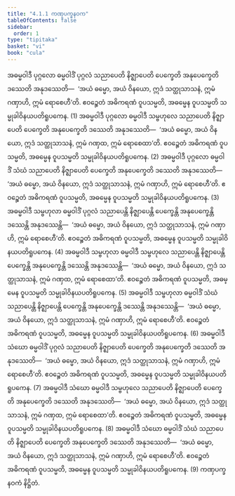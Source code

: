 ```yaml
---
title: "4.1.1 ကဏှပက္ခနဝက"
tableOfContents: false
sidebar:
  order: 1
type: "tipitaka"
basket: "vi"
book: "cula"
---
```



<DynamicBreadcrumb />

<Division number="187" book="cula" e="ch" v="4" p="188">

<Paragraph number="787" book="cula">
အဓမ္မဝါဒီ ပုဂ္ဂလော ဓမ္မဝါဒိံ ပုဂ္ဂလံ သညာပေတိ နိဇ္ဈာပေတိ ပေက္ခေတိ အနုပေက္ခေတိ ဒဿေတိ အနုဒဿေတိ—  ‘အယံ ဓမ္မော, အယံ ဝိနယော, ဣဒံ သတ္ထုသာသနံ, ဣမံ ဂဏှာဟိ, ဣမံ ရောစေဟီ’တိ. ဧဝဉ္စေတံ အဓိကရဏံ ဝူပသမ္မတိ, အဓမ္မေန ဝူပသမ္မတိ သမ္မုခါဝိနယပတိရူပကေန. (1)
</Paragraph>

<Paragraph number="788" book="cula">
အဓမ္မဝါဒီ ပုဂ္ဂလော ဓမ္မဝါဒီ သမ္ဗဟုလေ သညာပေတိ နိဇ္ဈာပေတိ ပေက္ခေတိ အနုပေက္ခေတိ ဒဿေတိ အနုဒဿေတိ—  ‘အယံ ဓမ္မော, အယံ ဝိနယော, ဣဒံ သတ္ထုသာသနံ, ဣမံ ဂဏှထ, ဣမံ ရောစေထာ’တိ. ဧဝဉ္စေတံ အဓိကရဏံ ဝူပသမ္မတိ, အဓမ္မေန ဝူပသမ္မတိ သမ္မုခါဝိနယပတိရူပကေန. (2)
</Paragraph>

<Paragraph number="789" book="cula">
အဓမ္မဝါဒီ ပုဂ္ဂလော ဓမ္မဝါဒိံ သံဃံ သညာပေတိ နိဇ္ဈာပေတိ ပေက္ခေတိ အနုပေက္ခေတိ ဒဿေတိ အနုဒဿေတိ—  ‘အယံ ဓမ္မော, အယံ ဝိနယော, ဣဒံ သတ္ထုသာသနံ, ဣမံ ဂဏှာဟိ, ဣမံ ရောစေဟီ’တိ. ဧဝဉ္စေတံ အဓိကရဏံ ဝူပသမ္မတိ, အဓမ္မေန ဝူပသမ္မတိ သမ္မုခါဝိနယပတိရူပကေန. (3)
</Paragraph>

<Paragraph number="790" book="cula">
အဓမ္မဝါဒီ သမ္ဗဟုလာ ဓမ္မဝါဒိံ ပုဂ္ဂလံ သညာပေန္တိ နိဇ္ဈာပေန္တိ ပေက္ခေန္တိ အနုပေက္ခေန္တိ ဒဿေန္တိ အနုဒဿေန္တိ—  ‘အယံ ဓမ္မော, အယံ ဝိနယော, ဣဒံ သတ္ထုသာသနံ, ဣမံ ဂဏှာဟိ, ဣမံ ရောစေဟီ’တိ. ဧဝဉ္စေတံ အဓိကရဏံ ဝူပသမ္မတိ, အဓမ္မေန ဝူပသမ္မတိ သမ္မုခါဝိနယပတိရူပကေန. (4)
</Paragraph>

<Paragraph number="791" book="cula">
အဓမ္မဝါဒီ သမ္ဗဟုလာ ဓမ္မဝါဒီ သမ္ဗဟုလေ သညာပေန္တိ နိဇ္ဈာပေန္တိ ပေက္ခေန္တိ အနုပေက္ခေန္တိ ဒဿေန္တိ အနုဒဿေန္တိ—  ‘အယံ ဓမ္မော, အယံ ဝိနယော, ဣဒံ သတ္ထုသာသနံ, ဣမံ ဂဏှထ, ဣမံ ရောစေထာ’တိ. ဧဝဉ္စေတံ အဓိကရဏံ ဝူပသမ္မတိ, အဓမ္မေန ဝူပသမ္မတိ သမ္မုခါဝိနယပတိရူပကေန. (5)
</Paragraph>

<Paragraph number="792" book="cula">
အဓမ္မဝါဒီ သမ္ဗဟုလာ ဓမ္မဝါဒိံ သံဃံ သညာပေန္တိ နိဇ္ဈာပေန္တိ ပေက္ခေန္တိ အနုပေက္ခေန္တိ ဒဿေန္တိ အနုဒဿေန္တိ—  ‘အယံ ဓမ္မော, အယံ ဝိနယော, ဣဒံ သတ္ထုသာသနံ, ဣမံ ဂဏှာဟိ, ဣမံ ရောစေဟီ’တိ. ဧဝဉ္စေတံ အဓိကရဏံ ဝူပသမ္မတိ, အဓမ္မေန ဝူပသမ္မတိ သမ္မုခါဝိနယပတိရူပကေန. (6)
</Paragraph>

<Paragraph number="793" book="cula">
အဓမ္မဝါဒီ သံဃော ဓမ္မဝါဒိံ ပုဂ္ဂလံ သညာပေတိ နိဇ္ဈာပေတိ ပေက္ခေတိ အနုပေက္ခေတိ ဒဿေတိ အနုဒဿေတိ—  ‘အယံ ဓမ္မော, အယံ ဝိနယော, ဣဒံ သတ္ထုသာသနံ, ဣမံ ဂဏှာဟိ, ဣမံ ရောစေဟီ’တိ. ဧဝဉ္စေတံ အဓိကရဏံ ဝူပသမ္မတိ, အဓမ္မေန ဝူပသမ္မတိ သမ္မုခါဝိနယပတိရူပကေန. (7)
</Paragraph>

<Paragraph number="794" book="cula">
အဓမ္မဝါဒီ သံဃော ဓမ္မဝါဒီ သမ္ဗဟုလေ သညာပေတိ နိဇ္ဈာပေတိ ပေက္ခေတိ အနုပေက္ခေတိ ဒဿေတိ အနုဒဿေတိ—  ‘အယံ ဓမ္မော, အယံ ဝိနယော, ဣဒံ သတ္ထုသာသနံ, ဣမံ ဂဏှထ, ဣမံ ရောစေထာ’တိ. ဧဝဉ္စေတံ အဓိကရဏံ ဝူပသမ္မတိ, အဓမ္မေန ဝူပသမ္မတိ သမ္မုခါဝိနယပတိရူပကေန. (8)
</Paragraph>

<Paragraph number="795" book="cula">
အဓမ္မဝါဒီ သံဃော ဓမ္မဝါဒိံ သံဃံ သညာပေတိ နိဇ္ဈာပေတိ ပေက္ခေတိ အနုပေက္ခေတိ ဒဿေတိ အနုဒဿေတိ—  ‘အယံ ဓမ္မော, အယံ ဝိနယော, ဣဒံ သတ္ထုသာသနံ, ဣမံ ဂဏှာဟိ, ဣမံ ရောစေဟီ’တိ. ဧဝဉ္စေတံ အဓိကရဏံ ဝူပသမ္မတိ, အဓမ္မေန ဝူပသမ္မတိ သမ္မုခါဝိနယပတိရူပကေန. (9)

</Paragraph>
</Division>

<Paragraph number="796" type="center" book="cula">
ကဏှပက္ခနဝကံ နိဋ္ဌိတံ.
</Paragraph>